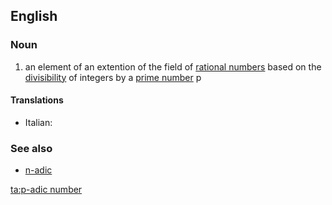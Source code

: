 ==English==
{{wikipedia}}

===Noun===
{{en-noun|sg=''p''[[-adic]] [[number]]}}

# {{mathematics}} an element of an extention of the field of [[rational number]]s based on the [[divisibility]] of integers by a [[prime number]] p

====Translations====
{{trans-top}}
* Italian: {{t|it|numero p-adico|m}}
{{trans-mid}}
{{trans-bottom}}

===See also===
* [[n-adic]]

[[ta:p-adic number]]